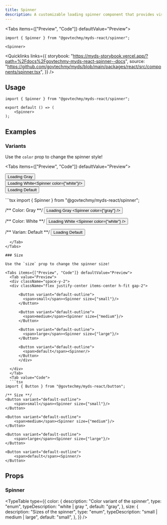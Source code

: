 ```yaml
---
title: Spinner
description: A customizable loading spinner component that provides visual feedback for loading states.
---
```



<Tabs items={["Preview", "Code"]} defaultValue="Preview">
  <Tab value="Preview">
    <div className="flex justify-center">
        <Spinner/>
    </div>
  </Tab>
  <Tab value="Code">
  
  ```tsx 
import { Spinner } from "@govtechmy/myds-react/spinner";

<Spinner>

```
</Tab>
</Tabs>

<Quicklinks
links={{
storybook:
  "https://myds-storybook.vercel.app/?path=%2Fdocs%2Fgovtechmy-myds-react-spinner--docs",
source:
  "https://github.com/govtechmy/myds/blob/main/packages/react/src/components/spinner.tsx",
}}
/>

## Usage

```tsx copy
import { Spinner } from "@govtechmy/myds-react/spinner";
```

```tsx copy
export default () => (
    <Spinner>
);
```

## Examples

### Variants

Use the `color` prop to change the spinner style!

<Tabs items={["Preview", "Code"]} defaultValue="Preview">
  <Tab value="Preview">
    <div className="space-y-2">
        <div className="flex items-center justify-center">
            <Button variant="default-outline">Loading Gray <Spinner/></Button>
        </div>
        <div className="flex items-center justify-center">
            <Button>Loading White<Spinner color={"white"}/></Button>
        </div>
        <div className="flex items-center justify-center">
            <Button variant="default-outline">Loading Default <Spinner/></Button>
        </div>
  </div>
  </Tab>
  <Tab value="Code">
  ```tsx 
import { Spinner } from "@govtechmy/myds-react/spinner";

/** Color: Gray **/
<Button variant="default-outline">
    Loading Gray
    <Spinner color={"gray"} />
</Button>

/** Color: White **/
<Button >
    Loading White
    <Spinner color={"white"} />
</Button>

/** Varian: Default **/
<Button variant="default-outline">
    Loading Default
    <Spinner />
</Button>

```
  </Tab>
</Tabs>

### Size

Use the `size` prop to change the spinner size!

<Tabs items={["Preview", "Code"]} defaultValue="Preview">
  <Tab value="Preview">
  <div className="space-y-2">
  <div className="flex justify-center items-center h-fit gap-2">

      <Button variant="default-outline">
        <span>small</span><Spinner size={"small"}/>
      </Button>

      <Button variant="default-outline">
        <span>medium</span><Spinner size={"medium"}/>
      </Button>

      <Button variant="default-outline">
        <span>large</span><Spinner size={"large"}/>
      </Button>

      <Button variant="default-outline">
        <span>default</span><Spinner/>
      </Button>
      </div>

  </div>
  </Tab>
  <Tab value="Code">
  ```tsx
import { Button } from "@govtechmy/myds-react/button";

/** Size **/
<Button variant="default-outline">
    <span>small</span><Spinner size={"small"}/>
</Button>

<Button variant="default-outline">
    <span>medium</span><Spinner size={"medium"}/>
</Button>

<Button variant="default-outline">
    <span>large</span><Spinner size={"large"}/>
</Button>
      
<Button variant="default-outline">
    <span>default</span><Spinner/>
</Button>
```

  </Tab>
</Tabs>


## Props

### Spinner

<TypeTable
  type={{
    color: {
      description: "Color variant of the spinner",
      type: "enum",
      typeDescription:
        "white | gray ",
      default: "gray",
    },
    size: {
      description: "Sizes of the spinner",
      type: "enum",
      typeDescription: "small | medium | large",
      default: "small",
    },
  }}
/>

